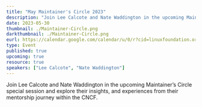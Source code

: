 ```yaml
---
title: "May Maintainer's Circle 2023"
description: "Join Lee Calcote and Nate Waddington in the upcoming Maintainer’s Circle special session and explore their insights, and experiences from their mentorship journey within the CNCF."
date: 2023-05-30
thumbnail: ./Maintainer-Circle.png
darkthumbnail: ./Maintainer-Circle.png
eurl: https://calendar.google.com/calendar/u/0/r?cid=linuxfoundation.org_o5avjlvt2cae9bq7a95emc4740@group.calendar.google.com
type: Event
published: true
upcoming: true
resource: true
speakers: ["Lee Calcote", "Nate Waddington"]
---
```


Join Lee Calcote and Nate Waddington in the upcoming Maintainer’s Circle special session and explore their insights, and experiences from their mentorship journey within the CNCF.